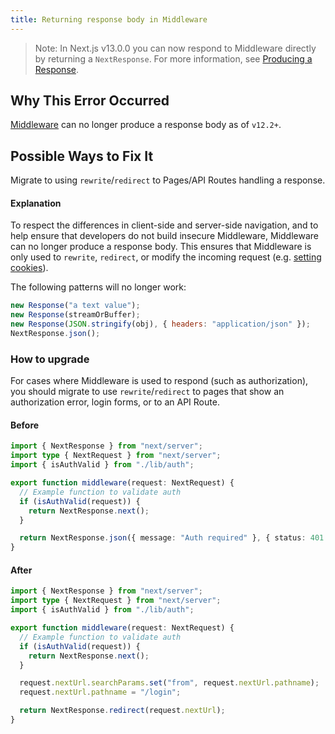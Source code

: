 ```yaml
---
title: Returning response body in Middleware
---
```


> Note: In Next.js v13.0.0 you can now respond to Middleware directly by returning a `NextResponse`. For more information, see [Producing a Response](/docs/pages/building-your-application/routing/middleware#producing-a-response).

## Why This Error Occurred

[Middleware](/docs/pages/building-your-application/routing/middleware) can no longer produce a response body as of `v12.2+`.

## Possible Ways to Fix It

Migrate to using `rewrite`/`redirect` to Pages/API Routes handling a response.

#### Explanation

To respect the differences in client-side and server-side navigation, and to help ensure that developers do not build insecure Middleware, Middleware can no longer produce a response body. This ensures that Middleware is only used to `rewrite`, `redirect`, or modify the incoming request (e.g. [setting cookies](/docs/pages/building-your-application/routing/middleware#using-cookies)).

The following patterns will no longer work:

```js
new Response("a text value");
new Response(streamOrBuffer);
new Response(JSON.stringify(obj), { headers: "application/json" });
NextResponse.json();
```

### How to upgrade

For cases where Middleware is used to respond (such as authorization), you should migrate to use `rewrite`/`redirect` to pages that show an authorization error, login forms, or to an API Route.

#### Before

```ts filename="pages/_middleware.ts"
import { NextResponse } from "next/server";
import type { NextRequest } from "next/server";
import { isAuthValid } from "./lib/auth";

export function middleware(request: NextRequest) {
  // Example function to validate auth
  if (isAuthValid(request)) {
    return NextResponse.next();
  }

  return NextResponse.json({ message: "Auth required" }, { status: 401 });
}
```

#### After

```ts filename="middleware.ts"
import { NextResponse } from "next/server";
import type { NextRequest } from "next/server";
import { isAuthValid } from "./lib/auth";

export function middleware(request: NextRequest) {
  // Example function to validate auth
  if (isAuthValid(request)) {
    return NextResponse.next();
  }

  request.nextUrl.searchParams.set("from", request.nextUrl.pathname);
  request.nextUrl.pathname = "/login";

  return NextResponse.redirect(request.nextUrl);
}
```
